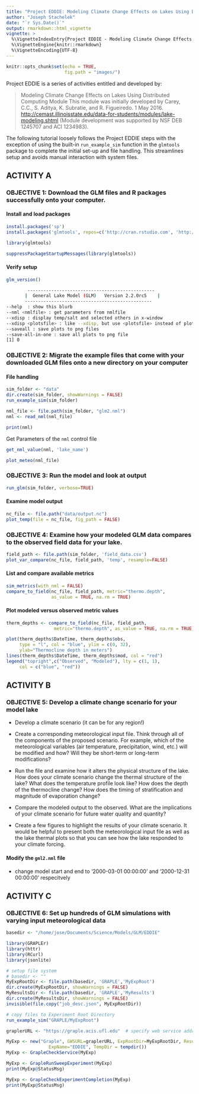 ```yaml
---
title: "Project EDDIE: Modeling Climate Change Effects on Lakes Using Distributed Computing"
author: "Joseph Stachelek"
date: "`r Sys.Date()`"
output: rmarkdown::html_vignette
vignette: >
  %\VignetteIndexEntry{Project EDDIE - Modeling Climate Change Effects on Lakes Using Distributed Computing}
  %\VignetteEngine{knitr::rmarkdown}
  %\VignetteEncoding{UTF-8}
---
```


```r
knitr::opts_chunk$set(echo = TRUE,
                      fig.path = "images/")
```

<!-- <script src="js/hideOutput.js"></script> -->

Project EDDIE is a series of activities entitled and developed by: 

> Modeling Climate Change Effects on Lakes Using Distributed Computing Module
This module was initially developed by Carey, C.C., S. Aditya, K. Subratie, and
R. Figueiredo. 1 May 2016. [http://cemast.illinoisstate.edu/data-for-students/modules/lake-modeling.shtml](http://cemast.illinoisstate.edu/data-for-students/modules/lake-modeling.shtml) (Module development was supported by NSF DEB 1245707 and ACI 1234983).

The following tutorial loosely follows the Project EDDIE steps with the exception of using the built-in `run_example_sim` function in the `glmtools` package to complete the initial set-up and file handling. This streamlines setup and avoids manual interaction with system files.

## ACTIVITY A
### OBJECTIVE 1: Download the GLM files and R packages successfully onto your computer.

#### Install and load packages
```r
install.packages('sp')
install.packages('glmtools', repos=c('http://cran.rstudio.com', 'http://owi.usgs.gov/R'))
```
 
```r
library(glmtools)
```

```r
suppressPackageStartupMessages(library(glmtools))
```

#### Verify setup

```r
glm_version()
```

```bash
        ------------------------------------------------
       |  General Lake Model (GLM)   Version 2.2.0rc5    |
       ------------------------------------------------
--help  : show this blurb
--nml <nmlfile> : get parameters from nmlfile
--xdisp : display temp/salt and selected others in x-window
--xdisp <plotsfile> : like --xdisp, but use <plotsfile> instead of plots.nml
--saveall : save plots to png files
--save-all-in-one : save all plots to png file
[1] 0
```

### OBJECTIVE 2: Migrate the example files that come with your downloaded GLM files onto a new directory on your computer

#### File handling

```r
sim_folder <- "data"
dir.create(sim_folder, showWarnings = FALSE)  
run_example_sim(sim_folder)

nml_file <- file.path(sim_folder, "glm2.nml")
nml <- read_nml(nml_file)
```

<!-- <div class="fold o"> -->
```r
print(nml)
```
<!-- </div> -->

Get Parameters of the `nml` control file

```r
get_nml_value(nml, 'lake_name')
```

```r
plot_meteo(nml_file)
```

### OBJECTIVE 3: Run the model and look at output

```r
run_glm(sim_folder, verbose=TRUE)
```

#### Examine model output

```r
nc_file <- file.path("data/output.nc")
plot_temp(file = nc_file, fig_path = FALSE)
```

### OBJECTIVE 4: Examine how your modeled GLM data compares to the observed field data for your lake.

```r
field_path <- file.path(sim_folder, 'field_data.csv')
plot_var_compare(nc_file, field_path, 'temp', resample=FALSE)
```

#### List and compare available metrics

```r
sim_metrics(with_nml = FALSE)
compare_to_field(nc_file, field_path, metric="thermo.depth", 
                 as_value = TRUE, na.rm = TRUE)
```

#### Plot modeled versus observed metric values

```r
therm_depths <- compare_to_field(nc_file, field_path, 
                  metric="thermo.depth", as_value = TRUE, na.rm = TRUE)

plot(therm_depths$DateTime, therm_depths$obs, 
     type = "l", col = "blue", ylim = c(0, 32),
     ylab="Thermocline depth in meters")
lines(therm_depths$DateTime, therm_depths$mod, col = "red")
legend("topright",c("Observed", "Modeled"), lty = c(1, 1), 
     col = c("blue", "red"))
```

## ACTIVITY B
### OBJECTIVE 5: Develop a climate change scenario for your model lake

* Develop a climate scenario (it can be for any region!)

* Create a corresponding meteorological input file. Think through all of the components of the proposed scenario. For example, which of the meteorological variables (air temperature, precipitation, wind, etc.) will be modified and how? Will they be short-term or long-term
modifications?

* Run the file and examine how it alters the physical structure of the lake.  How does your climate scenario change the thermal structure of the lake? What does the temperature profile look like?  How does the depth of the thermocline change? How does the timing of stratification and magnitude of evaporation change?

* Compare the modeled output to the observed. What are the implications of your climate scenario for future water quality and quantity?

* Create a few figures to highlight the results of your climate scenario. It would be helpful to present both the meteorological input file as well as the lake thermal plots so that you can see how the lake responded to your climate forcing.

#### Modify the `gml2.nml` file

 * change model start and end to '2000-03-01 00:00:00' and '2000-12-31 00:00:00' respecitvely

## ACTIVITY C
### OBJECTIVE 6: Set up hundreds of GLM simulations with varying input meteorological data

```r
basedir <- "/home/jose/Documents/Science/Models/GLM/EDDIE"
```

```r
library(GRAPLEr)
library(httr)
library(RCurl)
library(jsonlite)

# setup file system
# basedir <- ""
MyExpRootDir <- file.path(basedir, 'GRAPLE','MyExpRoot') 
dir.create(MyExpRootDir, showWarnings = FALSE)  
MyResultsDir <- file.path(basedir, 'GRAPLE','MyResults') 
dir.create(MyResultsDir, showWarnings = FALSE)
invisible(file.copy("job_desc.json", MyExpRootDir))

# copy files to Experiment Root Directory
run_example_sim("GRAPLE/MyExpRoot")
```

```r
graplerURL <- "https://graple.acis.ufl.edu"  # specify web service address for the GRAPLEr.

MyExp <- new("Graple", GWSURL=graplerURL, ExpRootDir=MyExpRootDir, ResultsDir=MyResultsDir,
                ExpName="EDDIE", TempDir = tempdir())
MyExp <- GrapleCheckService(MyExp)
```

```r
MyExp <- GrapleRunSweepExperiment(MyExp)
print(MyExp@StatusMsg)

MyExp <- GrapleCheckExperimentCompletion(MyExp)
print(MyExp@StatusMsg)
```
